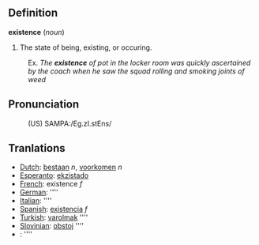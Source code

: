 ==Definition==

<b>existence</b> (''noun'')
# The state of being, existing, or occuring.
:Ex. <i>The <b>existence</b> of pot in the locker room was quickly ascertained by the coach when he saw the squad rolling and smoking joints of weed</i>

==Pronunciation==
:(US) SAMPA:/Eg.zI.stEns/

==Tranlations==

*[[Dutch]]: [[bestaan]] ''n'', [[voorkomen]] ''n''
*[[Esperanto]]: [[ekzistado]]
*[[French]]: existence ''f''
*[[German]]: [[]] ''''
*[[Italian]]: [[]] ''''
*[[Spanish]]: [[existencia]] ''f''
*[[Turkish]]: [[varolmak]] ''''
*[[Slovinian]]: [[obstoj]] ''''
*[[]]: [[]] ''''